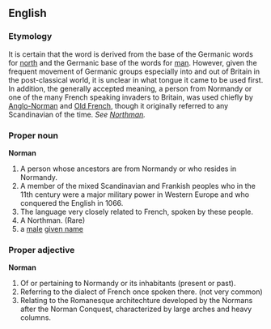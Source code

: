 ==English==
===Etymology===
It is certain that the word is derived from the base of the Germanic words for [[north]] and the Germanic base of the words for [[man]]. However, given the frequent movement of Germanic groups especially into and out of Britain in the post-classical world, it is unclear in what tongue it came to be used first. 
In addition, the generally accepted meaning, a person from Normandy or one of the many French speaking invaders to Britain, was used chiefly by [[Anglo-Norman]] and [[Old French]], though it originally referred to any Scandinavian of the time. ''See [[Northman]].''

===Proper noun===
'''Norman'''
# A person whose ancestors are from Normandy or who resides in Normandy.
# A member of the mixed Scandinavian and Frankish peoples who in the 11th century were a major military power in Western Europe and who conquered the English in 1066. 
# The language very closely related to French, spoken by these people.
# A Northman. (Rare)
# a [[male]] [[given name]]

===Proper adjective===
'''Norman'''
# Of or pertaining to Normandy or its inhabitants (present or past).
# Referring to the dialect of French once spoken there. (not very common)
# Relating to the Romanesque architechture developed by the Normans after the Norman Conquest, characterized by large arches and heavy columns.